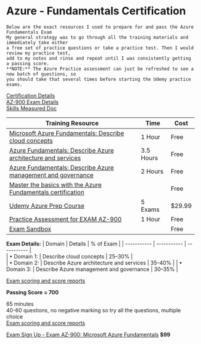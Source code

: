 # Azure - Fundamentals Certification

```
Below are the exact resources I used to prepare for and pass the Azure Fundamentals Exam
My general strategy was to go through all the training materials and immediately take either 
a free set of practice questions or take a practice test. Then I would review my practice test,
add to my notes and rinse and repeat until I was consistently getting a passing score.
**NOTE:** The Azure Practice assessment can just be refreshed to see a new batch of questions, so 
you should take that several times before starting the Udemy practice exams.
```

[Certification Details](https://learn.microsoft.com/en-us/certifications/azure-fundamentals/)  
[AZ-900 Exam Details](https://learn.microsoft.com/en-us/certifications/exams/az-900/)  
[Skills Measured Doc](https://query.prod.cms.rt.microsoft.com/cms/api/am/binary/RE3VwUY)  

| Training Resource | Time |	Cost |
| ----------- | ----------- | ----------- | 
| [Microsoft Azure Fundamentals: Describe cloud concepts](https://learn.microsoft.com/en-us/training/paths/microsoft-azure-fundamentals-describe-cloud-concepts/?ns-enrollment-type=Collection&ns-enrollment-id=n6ga8m0jkgrwk) | 1 Hour | Free | 
| [Azure Fundamentals: Describe Azure architecture and services](https://learn.microsoft.com/en-us/training/paths/azure-fundamentals-describe-azure-architecture-services/?ns-enrollment-type=Collection&ns-enrollment-id=n6ga8m0jkgrwk) | 3.5 Hours | Free |	
| [Azure Fundamentals: Describe Azure management and governance](https://learn.microsoft.com/en-us/training/paths/describe-azure-management-governance/?ns-enrollment-type=Collection&ns-enrollment-id=n6ga8m0jkgrwk) | 2 Hours | Free |
| [Master the basics with the Azure Fundamentals certification](https://techcommunity.microsoft.com/t5/microsoft-learn-blog/master-the-basics-with-the-azure-fundamentals-certification/ba-p/1650768) |  | Free |
| [Udemy Azure Prep Course](https://www.udemy.com/course/microsoft-azure-fundamentals_az900/) | 5 Exams | $29.99 | 
| [Practice Assessment for EXAM AZ-900](https://learn.microsoft.com/en-us/certifications/exams/az-900/practice/assessment?assessment-type=practice&assessmentId=23) | 1 Hour | Free |
| [Exam Sandbox](https://aka.ms/examdemo) |  | Free |

**Exam Details:**
| Domain | Details | % of Exam |
| ----------- | ----------- | ----------- | 		
| • Domain 1: |  Describe cloud concepts | 25–30% |		
| • Domain 2: | Describe Azure architecture and services | 35–40% | 
| • Domain 3: | Describe Azure management and governance | 30–35% |

[Exam scoring and score reports](https://learn.microsoft.com/en-us/certifications/exam-scoring-reports)  

**Passing Score = 700**  

65 minutes  
40-60 questions, no negative marking so try all the questions, multiple choice  
[Exam scoring and score reports](https://learn.microsoft.com/en-us/certifications/exam-scoring-reports)  

[Exam Sign Up - Exam AZ-900: Microsoft Azure Fundamentals](https://www.aws.training/certification?src=practitioner)	**$99**  	
